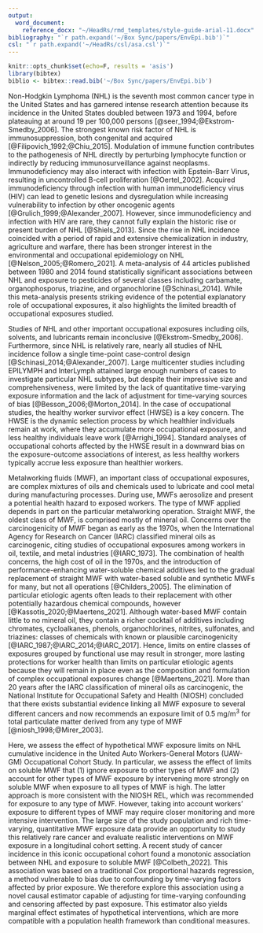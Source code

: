```yaml
---
output:
  word_document:
    reference_docx: "~/HeadRs/rmd_templates/style-guide-arial-11.docx"
bibliography: "`r path.expand('~/Box Sync/papers/EnvEpi.bib')`"
csl: "`r path.expand('~/HeadRs/csl/asa.csl')`"
---
```


```r
knitr::opts_chunk$set(echo=F, results = 'asis')
library(bibtex)
biblio <- bibtex::read.bib('~/Box Sync/papers/EnvEpi.bib')
```

Non-Hodgkin Lymphoma (NHL) is the seventh most common cancer type in the United States and has garnered intense research attention because its incidence in the United States doubled between 1973 and 1994, before plateauing at around 19 per 100,000 persons [@seer_1994;@Ekstrom-Smedby_2006]. The strongest known risk factor of NHL is immunosuppression, both congenital and acquired [@Filipovich_1992;@Chiu_2015]. Modulation of immune function contributes to the pathogenesis of NHL directly by perturbing lymphocyte function or indirectly by reducing immunosurveillance against neoplasms. Immunodeficiency may also interact with infection with Epstein-Barr Virus, resulting in uncontrolled B-cell proliferation [@Oertel_2002]. Acquired immunodeficiency through infection with human immunodeficiency virus (HIV) can lead to genetic lesions and dysregulation while increasing vulnerability to infection by other oncogenic agents [@Grulich_1999;@Alexander_2007]. However, since immunodeficiency and infection with HIV are rare, they cannot fully explain the historic rise or present burden of NHL [@Shiels_2013]. Since the rise in NHL incidence coincided with a period of rapid and extensive chemicalization in industry, agriculture and warfare, there has been stronger interest in the environmental and occupational epidemiology on NHL [@Nelson_2005;@Romero_2021]. A meta-analysis of 44 articles published between 1980 and 2014 found statistically significant associations between NHL and exposure to pesticides of several classes including carbamate, organophosporus, triazine, and organochlorine [@Schinasi_2014]. While this meta-analysis presents striking evidence of the potential explanatory role of occupational exposures, it also highlights the limited breadth of occupational exposures studied.

Studies of NHL and other important occupational exposures including oils, solvents, and lubricants remain inconclusive [@Ekstrom-Smedby_2006]. Furthermore, since NHL is relatively rare, nearly all studies of NHL incidence follow a single time-point case-control design [@Schinasi_2014;@Alexander_2007]. Large multicenter studies including EPILYMPH and InterLymph attained large enough numbers of cases to investigate particular NHL subtypes, but despite their impressive size and comprehensiveness, were limited by the lack of quantitative time-varying exposure information and the lack of adjustment for time-varying sources of bias [@Besson_2006;@Morton_2014]. In the case of occupational studies, the healthy worker survivor effect (HWSE) is a key concern. The HWSE is the dynamic selection process by which healthier individuals remain at work, where they accumulate more occupational exposure, and less healthy individuals leave work [@Arrighi_1994]. Standard analyses of occupational cohorts affected by the HWSE result in a downward bias on the exposure-outcome associations of interest, as less healthy workers typically accrue less exposure than healthier workers.

Metalworking fluids (MWF), an important class of occupational exposures, are complex mixtures of oils and chemicals used to lubricate and cool metal during manufacturing processes. During use, MWFs aerosolize and present a potential health hazard to exposed workers. The type of MWF applied depends in part on the particular metalworking operation. Straight MWF, the oldest class of MWF, is comprised mostly of mineral oil. Concerns over the carcinogenicity of MWF began as early as the 1970s, when the International Agency for Research on Cancer (IARC) classified mineral oils as carcinogenic, citing studies of occupational exposures among workers in oil, textile, and metal industries [@IARC_1973]. The combination of health concerns, the high cost of oil in the 1970s, and the introduction of performance-enhancing water-soluble chemical additives led to the gradual replacement of straight MWF with water-based soluble and synthetic MWFs for many, but not all operations [@Childers_2005]. The elimination of particular etiologic agents often leads to their replacement with other potentially hazardous chemical compounds, however [@Kassotis_2020;@Maertens_2021]. Although water-based MWF contain little to no mineral oil, they contain a richer cocktail of additives including chromates, cycloalkanes, phenols, organochlorines, nitrites, sulfonates, and triazines: classes of chemicals with known or plausible carcinogenicity [@IARC_1987;@IARC_2014;@IARC_2017]. Hence, limits on entire classes of exposures grouped by functional use may result in stronger, more lasting protections for worker health than limits on particular etiologic agents because they will remain in place even as the composition and formulation of complex occupational exposures change [@Maertens_2021]. More than 20 years after the IARC classification of mineral oils as carcinogenic, the National Institute for Occupational Safety and Health (NIOSH) concluded that there exists substantial evidence linking all MWF exposure to several different cancers and now recommends an exposure limit of 0.5 mg/m^3^ for total particulate matter derived from any type of MWF [@niosh_1998;@Mirer_2003].

Here, we assess the effect of hypothetical MWF exposure limits on NHL cumulative incidence in the United Auto Workers-General Motors (UAW-GM) Occupational Cohort Study. In particular, we assess the effect of limits on soluble MWF that (1) ignore exposure to other types of MWF and (2) account for other types of MWF exposure by intervening more strongly on soluble MWF when exposure to all types of MWF is high. The latter approach is more consistent with the NIOSH REL, which was recommended for exposure to any type of MWF. However, taking into account workers' exposure to different types of MWF may require closer monitoring and more intensive intervention. The large size of the study population and rich time-varying, quantitative MWF exposure data provide an opportunity to study this relatively rare cancer and evaluate realistic interventions on MWF exposure in a longitudinal cohort setting. A recent study of cancer incidence in this iconic occupational cohort found a monotonic association between NHL and exposure to soluble MWF [@Colbeth_2022]. This association was based on a traditional Cox proportional hazards regression, a method vulnerable to bias due to confounding by time-varying factors affected by prior exposure. We therefore explore this association using a novel causal estimator capable of adjusting for time-varying confounding and censoring affected by past exposure. This estimator also yields marginal effect estimates of hypothetical interventions, which are more compatible with a population health framework than conditional measures.